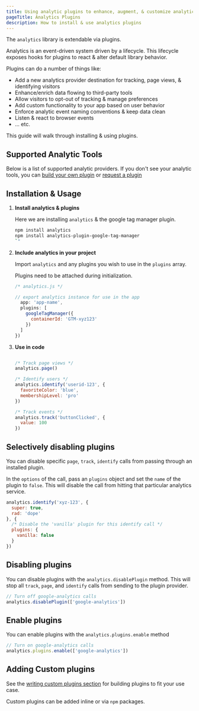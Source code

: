 ```yaml
---
title: Using analytic plugins to enhance, augment, & customize analytic implementations
pageTitle: Analytics Plugins
description: How to install & use analytics plugins
---
```


The `analytics` library is extendable via plugins.

Analytics is an event-driven system driven by a lifecycle. This lifecycle exposes hooks for plugins to react & alter default library behavior.

Plugins can do a number of things like:

- Add a new analytics provider destination for tracking, page views, & identifying visitors
- Enhance/enrich data flowing to third-party tools
- Allow visitors to opt-out of tracking & manage preferences
- Add custom functionality to your app based on user behavior
- Enforce analytic event naming conventions & keep data clean
- Listen & react to browser events
- ... etc.

This guide will walk through installing & using plugins.

## Supported Analytic Tools

Below is a list of supported analytic providers. If you don't see your analytic tools, you can [build your own plugin](https://getanalytics.io/plugins/writing-plugins/) or [request a plugin](https://getanalytics.io/plugins/request/)


<SupportedPlugins />

## Installation & Usage

1. **Install analytics & plugins**

    Here we are installing `analytics` & the google tag manager plugin.

    ```bash
    npm install analytics
    npm install analytics-plugin-google-tag-manager
    `"

2. **Include analytics in your project**

    Import `analytics` and any plugins you wish to use in the `plugins` array.

    Plugins need to be attached during initialization.

    ```js
    /* analytics.js */

    // export analytics instance for use in the app
      app: 'app-name',
      plugins: [
        googleTagManager({
          containerId: 'GTM-xyz123'
        })
      ]
    })
    ```

3. **Use in code**

    ```js

    /* Track page views */
    analytics.page()

    /* Identify users */
    analytics.identify('userid-123', {
      favoriteColor: 'blue',
      membershipLevel: 'pro'
    })

    /* Track events */
    analytics.track('buttonClicked', {
      value: 100
    })
    ```

## Selectively disabling plugins

You can disable specific `page`, `track`, `identify` calls from passing through an installed plugin.

In the `options` of the call, pass an `plugins` object and set the `name` of the plugin to `false`. This will disable the call from hitting that particular analytics service.

```js
analytics.identify('xyz-123', {
  super: true,
  rad: 'dope'
}, {
  /* Disable the 'vanilla' plugin for this identify call */
  plugins: {
    vanilla: false
  }
})
```

## Disabling plugins

You can disable plugins with the `analytics.disablePlugin` method. This will stop all `track`, `page`, and `identify` calls from sending to the plugin provider.

```js
// Turn off google-analytics calls
analytics.disablePlugin(['google-analytics'])
```

## Enable plugins

You can enable plugins with the `analytics.plugins.enable` method

```js
// Turn on google-analytics calls
analytics.plugins.enable(['google-analytics'])
```

## Adding Custom plugins

See the [writing custom plugins section](http://getanalytics.io/plugins/writing-plugins/) for building plugins to fit your use case.

Custom plugins can be added inline or via `npm` packages.
